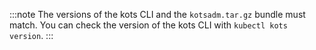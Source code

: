 :::note
The versions of the kots CLI and the `kotsadm.tar.gz` bundle must match. You can check the version of the kots CLI with `kubectl kots version`.
:::